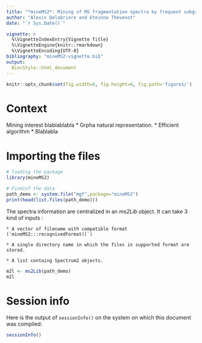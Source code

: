 ```yaml
---
title: "*mineMS2*: Mining of MS fragmentation spectra by frequent subgraph mining."
author: "Alexis Delabriere and Eteinne Thevenot"
date: "`r Sys.Date()`"

vignette: >
  %\VignetteIndexEntry{Vignette Title}
  %\VignetteEngine{knitr::rmarkdown}
  %\VignetteEncoding{UTF-8}
bibliography: "mineMS2-vignette.bib"
output: 
  BiocStyle::html_document
---
```


```r
knitr::opts_chunk$set(fig.width=6, fig.height=6, fig.path='figures/')
```

# Context
Mining interest blablablabla
	* Grpha natural representation. 
	* Efficient algorithm
	* Blablabla
	
# Importing the files
```r
# loading the package
library(mineMS2)
```
```r
# Findinf the data
path_demo <- system.file("mgf",package="mineMS2")
print(head(list.files(path_demo)))
```
The spectra information are centralized in an *ms2Lib* object. It can take 3 kind of inputs :

	* A vector of filename with compatible format (`mineMS2:::recognisedFormat()`)
	
	* A single directory name in which the files in supported format are stored.
	
	* A list containg Spectrum2 objects.
	

```r
m2l <- ms2Lib(path_demo)
m2l

```

# Session info

Here is the output of `sessionInfo()` on the system on which this document was
compiled:

```r
sessionInfo()
```

